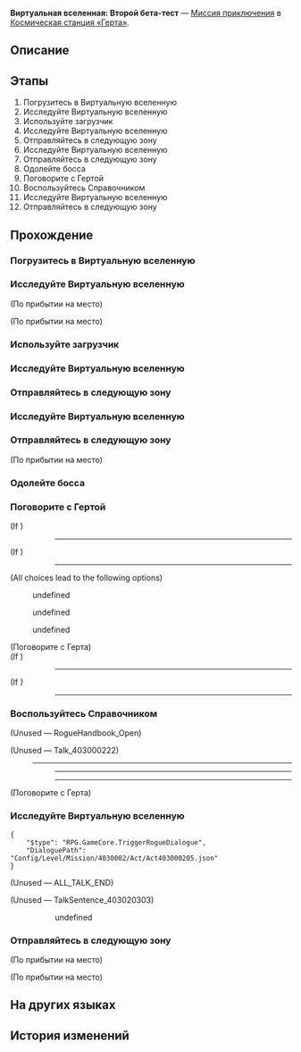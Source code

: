 {{Дополнить|Диалоги.}}
{{Миссия Инфобокс
|id              = 4030002
|Название        = 
|Изображение     = Миссия Освоения Виртуальная вселенная Второй бета-тест.png
|Тип             = Миссия приключения
|События         = 
|Глава           = 
|Условия         = Завершена [[Миссия Освоения]] ''[[Виртуальная вселенная: Первичный тест]]''
|Персонажи       = Аха; Виртуальная вселенная; Герта; Первопроходец
|СтартЛокация    = [[Космическая станция «Герта»]] — [[Офис Герты]]
|Локации         = Офис Герты
|Предыдущая      = 
|Следующая       = 
|Награды         = Опыт Освоения*1 000; Звёздный нефрит*50; Журнал приключений*3; Конденсированный эфир*3; Кредиты*15 000
}}
'''Виртуальная вселенная: Второй бета-тест''' — [[Миссия приключения]] в [[Космическая станция «Герта»]].

==Описание==
{{Описание|<!--официальное описание из Перекрёстка судеб-->}}

==Этапы==
# Погрузитесь в Виртуальную вселенную
# Исследуйте Виртуальную вселенную
# Используйте загрузчик
# Исследуйте Виртуальную вселенную
# Отправляйтесь в следующую зону
# Исследуйте Виртуальную вселенную
# Отправляйтесь в следующую зону
# Одолейте босса
# Поговорите с Гертой
# Воспользуйтесь Справочником
# Исследуйте Виртуальную вселенную
# Отправляйтесь в следующую зону

==Прохождение==
{{Дополнить}}


===Погрузитесь в Виртуальную вселенную===
{{Описание миссии|локация=Офис Герты|Герта просит вас погрузиться в Виртуальную вселенную, созданную Обществом гениев, и притвориться Эоном Освоения. Ваша задача - попытаться узнать секрет Эонов и Путей у виртуальных Эонов.}}
{{Диалог Начало}}
{{Диалог Конец}}

===Исследуйте Виртуальную вселенную===
{{Диалог Начало}}
<!--Unknown TalkSentence: 403020101-->
;(По прибытии на место)

;(По прибытии на место)
<!--Unknown TalkSentence: 403020207-->
:<!--0.3-second delay-->
<!--Unknown TalkSentence: 403020202-->
{{Диалог Конец}}

===Используйте загрузчик===
{{Диалог Начало}}
{{Диалог Конец}}

===Исследуйте Виртуальную вселенную===
{{Диалог Начало}}
{{Диалог Конец}}

===Отправляйтесь в следующую зону===
{{Диалог Начало}}
<!--Unknown TalkSentence: 403020205-->
{{Диалог Конец}}

===Исследуйте Виртуальную вселенную===
{{Диалог Начало}}

{{Диалог Конец}}

===Отправляйтесь в следующую зону===
{{Диалог Начало}}
;(По прибытии на место)
{{Диалог Конец}}

===Одолейте босса===
{{Диалог Начало}}

{{Диалог Конец}}

===Поговорите с Гертой===
{{Диалог Начало}}
;(If {{cx}}<!--SubMission Finish: 401011603-->)
::----
:<!--Unknown TalkSentence: 403012206-->
;(If {{cx}}<!--SubMission not Finish: 401011603-->)
::----
:<!--Unknown TalkSentence: 403012205-->
:<!--Unknown TalkSentence: 403020504-->
:<!--Unknown TalkSentence: 403020509-->
;(All choices lead to the following options)
:{{Диалог|Стрелка}} undefined
:{{Диалог|Стрелка}} undefined
:{{Диалог|Стрелка}} undefined
<!--Unknown TalkSentence: 403020604-->
<!--Unknown TalkSentence: 403020609-->

;(Поговорите с Герта)
;(If {{cx}}<!--SubMission Finish: 401011601-->)
::----
:<!--Unknown TalkSentence: 403012206-->
;(If {{cx}}<!--SubMission not Finish: 401011601-->)
::----
:<!--Unknown TalkSentence: 403012205-->
{{Диалог Конец}}

===Воспользуйтесь Справочником===
{{Диалог Начало}}

;(Unused &mdash; RogueHandbook_Open)


;(Unused &mdash; Talk_403000222)
:----
:<!--Unknown TalkSentence: 403012215-->
::----
:<!--Unknown TalkSentence: 403012216-->
::----

;(Поговорите с Герта)
<!--Unknown TalkSentence: 100060154-->
{{Диалог Конец}}

===Исследуйте Виртуальную вселенную===
{{Диалог Начало}}
<pre>{
	"$type": "RPG.GameCore.TriggerRogueDialogue",
	"DialoguePath": "Config/Level/Mission/4030002/Act/Act403000205.json"
}</pre>
<!--Unknown TalkSentence: 403020301-->
<!--Unknown TalkSentence: 403020303-->
<!--Unknown TalkSentence: 403020305-->
<!--Unknown TalkSentence: 403020307-->
<!--Unknown TalkSentence: 403020309-->
<!--Unknown TalkSentence: 403020311-->
;(Unused &mdash; ALL_TALK_END)


;(Unused &mdash; TalkSentence_403020303)
<!--Unknown TalkSentence: 403020303-->
::{{Диалог|Стрелка}} undefined
:<!--Unknown TalkSentence: 403020305-->
{{Диалог Конец}}

===Отправляйтесь в следующую зону===
{{Диалог Начало}}
;(По прибытии на место)

;(По прибытии на место)
<!--Unknown TalkSentence: 403020401-->
{{Диалог Конец}}

==На других языках==
{{На других языках
|en   = Simulated Universe: Second Closed Beta
|zhs  = 模拟宇宙•漫游测试
|zht  = 模擬宇宙•漫遊測試
|ja   = 模擬宇宙・巡星テスト
|ko   = 시뮬레이션 우주•2차 클로즈 베타
|es   = Universo Simulado: segunda beta cerrada
|fr   = Univers simulé&nbsp;: Deuxième bêta fermée
|ru   = Виртуальная вселенная: Второй бета-тест
|th   = Simulated Universe: การทดสอบประสิทธิภาพ
|vi   = Vũ Trụ Mô Phỏng - Thử Nghiệm Close Beta
|de   = Universum-Simulation: Zweite geschlossene Beta
|id   = Simulated Universe: Tes Penjelajahan
|pt   = Universo Simulado: Segundo Beta Fechado
}}

==История изменений==
{{История изменений|2.7}}
